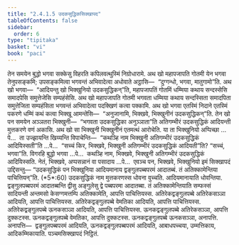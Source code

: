 ```yaml
---
title: "2.4.1.5 उदकसुद्धिकसिक्खापद"
tableOfContents: false
sidebar:
  order: 6
type: "tipitaka"
basket: "vi"
book: "paci"
---
```



<DynamicBreadcrumb />

<Division number="810" book="paci">

<Paragraph number="2599" book="paci">
तेन समयेन बुद्धो भगवा सक्केसु विहरति कपिलवत्थुस्मिं निग्रोधारामे. अथ खो महापजापति गोतमी येन भगवा तेनुपसङ्कमि; उपसङ्कमित्वा भगवन्तं अभिवादेत्वा अधोवाते अट्ठासि—  “दुग्गन्धो, भगवा, मातुगामो”ति. अथ खो भगवा—  “आदियन्तु खो भिक्खुनियो उदकसुद्धिकन्”ति, महापजापतिं गोतमिं धम्मिया कथाय सन्दस्सेसि समादपेसि समुत्तेजेसि सम्पहंसेसि. अथ खो महापजापति गोतमी भगवता धम्मिया कथाय सन्दस्सिता समादपिता समुत्तेजिता सम्पहंसिता भगवन्तं अभिवादेत्वा पदक्खिणं कत्वा पक्कामि. अथ खो भगवा एतस्मिं निदाने एतस्मिं पकरणे धम्मिं कथं कत्वा भिक्खू आमन्तेसि—  “अनुजानामि, भिक्खवे, भिक्खुनीनं उदकसुद्धिकन्”ति. तेन खो पन समयेन अञ्ञतरा भिक्खुनी—  “भगवता उदकसुद्धिका अनुञ्ञाता”ति अतिगम्भीरं उदकसुद्धिकं आदियन्ती मुत्तकरणे वणं अकासि.
</Paragraph>

<Paragraph number="2600" book="paci">
अथ खो सा भिक्खुनी भिक्खुनीनं एतमत्थं आरोचेति. या ता भिक्खुनियो अप्पिच्छा …पे…  ता उज्झायन्ति खिय्यन्ति विपाचेन्ति—  “कथञ्हि नाम भिक्खुनी अतिगम्भीरं उदकसुद्धिकं आदियिस्सती”ति …पे…  “सच्चं किर, भिक्खवे, भिक्खुनी अतिगम्भीरं उदकसुद्धिकं आदियती”ति? “सच्चं, भगवा”ति. विगरहि बुद्धो भगवा …पे…  कथञ्हि नाम, भिक्खवे, भिक्खुनी अतिगम्भीरं उदकसुद्धिकं आदियिस्सति. नेतं, भिक्खवे, अप्पसन्नानं वा पसादाय …पे…  एवञ्च पन, भिक्खवे, भिक्खुनियो इमं सिक्खापदं उद्दिसन्तु—
</Paragraph>

</Division>
<Division number="811" book="paci">

<Paragraph number="2601" book="paci">
<Emphasis>“उदकसुद्धिकं पन भिक्खुनिया आदियमानाय द्वङ्गुलपब्बपरमं आदातब्बं. तं अतिक्कामेन्तिया पाचित्तियन्”</Emphasis>ति. (*5*:<Emphasis>60</Emphasis>)
</Paragraph>

</Division>
<Division number="812" book="paci">

<Paragraph number="2602" book="paci">
<Emphasis>उदकसुद्धिकं</Emphasis> नाम मुत्तकरणस्स धोवना वुच्चति.
</Paragraph>

<Paragraph number="2603" book="paci">
<Emphasis>आदियमानाया</Emphasis>ति धोवन्तिया.
</Paragraph>

<Paragraph number="2604" book="paci">
<Emphasis>द्वङ्गुलपब्बपरमं आदातब्बन्</Emphasis>ति द्वीसु अङ्गुलेसु द्वे पब्बपरमा आदातब्बा.
</Paragraph>

<Paragraph number="2605" book="paci">
<Emphasis>तं अतिक्कामेन्तिया</Emphasis>ति सम्फस्सं सादियन्ती अन्तमसो केसग्गमत्तम्पि अतिक्कामेति, आपत्ति पाचित्तियस्स.
</Paragraph>

</Division>
<Division number="813" book="paci">

<Paragraph number="2606" book="paci">
अतिरेकद्वङ्गुलपब्बे अतिरेकसञ्ञा आदियति, आपत्ति पाचित्तियस्स. अतिरेकद्वङ्गुलपब्बे वेमतिका आदियति, आपत्ति पाचित्तियस्स. अतिरेकद्वङ्गुलपब्बे ऊनकसञ्ञा आदियति, आपत्ति पाचित्तियस्स.
</Paragraph>

<Paragraph number="2607" book="paci">
ऊनकद्वङ्गुलपब्बे अतिरेकसञ्ञा, आपत्ति दुक्कटस्स. ऊनकद्वङ्गुलपब्बे वेमतिका, आपत्ति दुक्कटस्स. ऊनकद्वङ्गुलपब्बे ऊनकसञ्ञा, अनापत्ति.
</Paragraph>

</Division>
<Division number="814" book="paci">

<Paragraph number="2608" book="paci">
अनापत्ति—  द्वङ्गुलपब्बपरमं आदियति, ऊनकद्वङ्गुलपब्बपरमं आदियति, आबाधपच्चया, उम्मत्तिकाय, आदिकम्मिकायाति.

</Paragraph>
</Division>

<Paragraph number="2609" type="center" book="paci">
पञ्चमसिक्खापदं निट्ठितं.
</Paragraph>